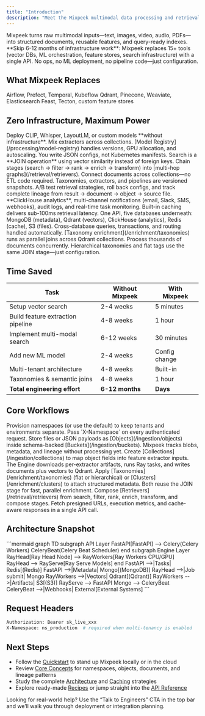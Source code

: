```yaml
---
title: "Introduction"
description: "Meet the Mixpeek multimodal data processing and retrieval platform"
---
```


<Note>
  Mixpeek turns raw multimodal inputs—text, images, video, audio, PDFs—into structured documents, reusable features, and query-ready indexes. **Skip 6-12 months of infrastructure work**: Mixpeek replaces 15+ tools (vector DBs, ML orchestration, feature stores, search infrastructure) with a single API. No ops, no ML deployment, no pipeline code—just configuration.
</Note>

## What Mixpeek Replaces

<CardGroup cols={3}>
  <Card title="ML Orchestration" icon="diagram-project">
    Airflow, Prefect, Temporal, Kubeflow
  </Card>
  <Card title="Vector & Search" icon="magnifying-glass">
    Qdrant, Pinecone, Weaviate, Elasticsearch
  </Card>
  <Card title="Feature Infrastructure" icon="database">
    Feast, Tecton, custom feature stores
  </Card>
</CardGroup>

## Zero Infrastructure, Maximum Power

<CardGroup cols={2}>
  <Card title="No ML Ops Required" icon="robot">
    Deploy CLIP, Whisper, LayoutLM, or custom models **without infrastructure**. Mix extractors across collections. [Model Registry](/processing/model-registry) handles versions, GPU allocation, and autoscaling. You write JSON configs, not Kubernetes manifests.
  </Card>
  <Card title="Retrievers = Semantic JOINs" icon="link">
    Search is a **JOIN operation** using vector similarity instead of foreign keys. Chain stages (search → filter → rank → enrich → transform) into [multi-hop graphs](/retrieval/retrievers). Connect documents across collections—no ETL code required.
  </Card>
  <Card title="Versioned & Immutable" icon="code-branch">
    Taxonomies, extractors, and pipelines are versioned snapshots. A/B test retrieval strategies, roll back configs, and track complete lineage from result → document → object → source file.
  </Card>
  <Card title="Production-Grade Observability" icon="chart-line">
    **ClickHouse analytics**, multi-channel notifications (email, Slack, SMS, webhooks), audit logs, and real-time task monitoring. Built-in caching delivers sub-100ms retrieval latency.
  </Card>
  <Card title="Multi-Database Orchestration" icon="database">
    One API, five databases underneath: MongoDB (metadata), Qdrant (vectors), ClickHouse (analytics), Redis (cache), S3 (files). Cross-database queries, transactions, and routing handled automatically.
  </Card>
  <Card title="Parallel Enrichment at Scale" icon="gauge-high">
    [Taxonomy enrichment](/enrichment/taxonomies) runs as parallel joins across Qdrant collections. Process thousands of documents concurrently. Hierarchical taxonomies and flat tags use the same JOIN stage—just configuration.
  </Card>
</CardGroup>

## Time Saved

| Task | Without Mixpeek | With Mixpeek |
|------|----------------|--------------|
| Setup vector search | 2-4 weeks | 5 minutes |
| Build feature extraction pipeline | 4-8 weeks | 1 hour |
| Implement multi-modal search | 6-12 weeks | 30 minutes |
| Add new ML model | 2-4 weeks | Config change |
| Multi-tenant architecture | 4-8 weeks | Built-in |
| Taxonomies & semantic joins | 4-8 weeks | 1 hour |
| **Total engineering effort** | **6-12 months** | **Days** |

## Core Workflows

<Steps>
  <Step title="Isolate tenants with namespaces">
    Provision namespaces (or use the default) to keep tenants and environments separate. Pass `X-Namespace` on every authenticated request.
  </Step>
  <Step title="Register raw objects">
    Store files or JSON payloads as [Objects](/ingestion/objects) inside schema-backed [Buckets](/ingestion/buckets). Mixpeek tracks blobs, metadata, and lineage without processing yet.
  </Step>
  <Step title="Define collections and extract features">
    Create [Collections](/ingestion/collections) to map object fields into feature extractor inputs. The Engine downloads per-extractor artifacts, runs Ray tasks, and writes documents plus vectors to Qdrant.
  </Step>
  <Step title="Enrich with taxonomies and clustering">
    Apply [Taxonomies](/enrichment/taxonomies) (flat or hierarchical) or [Clusters](/enrichment/clusters) to attach structured metadata. Both reuse the JOIN stage for fast, parallel enrichment.
  </Step>
  <Step title="Retrieve with multi-stage pipelines">
    Compose [Retrievers](/retrieval/retrievers) from search, filter, rank, enrich, transform, and compose stages. Fetch presigned URLs, execution metrics, and cache-aware responses in a single API call.
  </Step>
</Steps>

## Architecture Snapshot

<Frame>
```mermaid
graph TD
  subgraph API Layer
    FastAPI[FastAPI] --> Celery(Celery Workers)
    CeleryBeat(Celery Beat Scheduler)
  end
  subgraph Engine Layer
    RayHead[Ray Head Node] --> RayWorkers[Ray Workers CPU/GPU]
    RayHead --> RayServe[Ray Serve Models]
  end
  FastAPI -->|Tasks| Redis[(Redis)]
  FastAPI -->|Metadata| Mongo[(MongoDB)]
  RayHead -->|Job submit| Mongo
  RayWorkers -->|Vectors| Qdrant[(Qdrant)]
  RayWorkers -->|Artifacts| S3[(S3)]
  RayServe --> FastAPI
  Mongo --> CeleryBeat
  CeleryBeat -->|Webhooks| External[External Systems]
```
</Frame>

## Request Headers

```bash
Authorization: Bearer sk_live_xxx
X-Namespace: ns_production  # required when multi-tenancy is enabled
```

## Next Steps

- Follow the [Quickstart](/overview/quickstart) to stand up Mixpeek locally or in the cloud
- Review [Core Concepts](/overview/concepts) for namespaces, objects, documents, and lineage patterns
- Study the complete [Architecture](/overview/architecture) and [Caching](/overview/caching) strategies
- Explore ready-made [Recipes](https://mixpeek.com/recipes) or jump straight into the [API Reference](/api-reference/introduction)

Looking for real-world help? Use the “Talk to Engineers” CTA in the top bar and we’ll walk you through deployment or integration planning.
